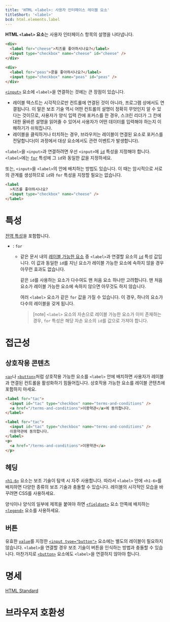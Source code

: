 ```yaml
---
title: 'HTML <label>: 사용자 인터페이스 레이블 요소'
titleShort: '<label>'
bcd: html.elements.label
---
```


**HTML `<label>` 요소**는 사용자 인터페이스 항목의 설명을 나타냅니다.

```html hidden name=demo
<div>
  <label for="cheese">치즈를 좋아하시나요?</label>
  <input type="checkbox" name="cheese" id="cheese" />
</div>

<div>
  <label for="peas">콩을 좋아하시나요?</label>
  <input type="checkbox" name="peas" id="peas" />
</div>
```

<LiveExample height={240} lang="html" name="demo" />

[`<input>`](./input) 요소에 `<label>`을 연결하는 것에는 큰 장점이 있습니다.

- 레이블 텍스트는 시각적으로만 컨트롤에 연결된 것이 아니라, 프로그램 상에서도 연결됩니다. 이 말은 보조 기술 역시 어떤 컨트롤의 설명이 정확히 무엇인지 알 수 있다는 것이므로, 사용자가 양식 입력 칸에 포커스를 한 경우, 스크린 리더가 그 칸에 대한 올바른 설명을 읽어줄 수 있어서 사용자가 어떤 데이터를 입력해야 하는지 이해하기가 쉬워집니다.
- 레이블을 클릭하거나 터치하는 경우, 브라우저는 레이블이 연결된 요소로 포커스를 전달합니다(이 과정에서 대상 요소에서도 관련 이벤트가 발생합니다).

`<label>`을 `<input>`과 연결하려면 우선 `<input>`에 [`id`](/docs/Web/HTML/Global_attributes/id) 특성을 지정해야 합니다. `<label>`에는 [`for`](#term-for) 특성에 그 `id`와 동일한 값을 지정하세요.

또는, `<input>`을 `<label>`의 안에 배치하는 방법도 있습니다. 이 때는 암시적으로 서로의 관계를 생성하므로 `id`와 `for` 특성을 지정할 필요는 없습니다.

```html
<label
  >치즈를 좋아하시나요?
  <input type="checkbox" name="cheese" />
</label>
```

# 특성

[전역 특성](/docs/Web/HTML/Global_attributes)을 포함합니다.

- : `for`

  - 같은 문서 내의 [레이블 가능한 요소](https://html.spec.whatwg.org/multipage/forms.html#category-label) 중 `<label>`과 연결할 요소의 [`id`](/docs/Web/HTML/Global_attributes/id) 특성 값입니다. 이 값과 동일한 `id`를 지닌 요소가 레이블 가능한 요소에 속하지 않을 경우 아무런 효과도 없습니다.

    같은 `id`를 사용하는 요소가 다수여도 맨 처음 요소 하나만 고려합니다. 맨 처음 요소가 레이블 가능한 요소에 속하지 않으면 아무것도 하지 않습니다.

    여러 `<label>` 요소가 같은 `for` 값을 가질 수 있습니다. 이 경우, 하나의 요소가 다수의 레이블을 갖게 됩니다.

    > [note] `<label>` 요소의 자손으로 레이블 가능한 요소가 이미 존재하는 경우, `for` 특성은 해당 자손 요소의 `id`를 값으로 가져야 합니다.

# 접근성

## 상호작용 콘텐츠

[`<a>`](./a)나 [`<button>`](./button)처럼 상호작용 가능한 요소를 `<label>` 안에 배치하면 사용자가 레이블과 연결된 컨트롤을 활성화하기 힘들어집니다. 상호작용 가능한 요소를 레이블 콘텐츠에 포함하지 마세요.

```html variant=bad
<label for="tac">
  <input id="tac" type="checkbox" name="terms-and-conditions" />
  <a href="/terms-and-conditions">이용약관</a>에 동의합니다.
</label>
```

```html variant=good
<label for="tac">
  <input id="tac" type="checkbox" name="terms-and-conditions" />
  이용약관에 동의합니다.
</label>
<p>
  <a href="/terms-and-conditions">이용약관</a>
</p>
```

## 헤딩

[`<h1-6>`](./Heading_Elements) 요소는 보조 기술이 탐색 시 자주 사용합니다. 따라서 `<label>` 안에 `<h1-6>`를 배치하면 다양한 종류의 보조 기술과 충돌할 수 있습니다. 레이블의 시각적인 모습을 바꾸려면 CSS를 사용하세요.

양식이나 양식의 일부에 제목을 붙여야 하면 [`<fieldset>`](./fieldset) 요소 안쪽에 배치하는 [`<legend>`](./legend) 요소를 사용하세요.

## 버튼

유효한 [`value`](./input#term-value)를 지정한 [`<input type="button">`](./input/button) 요소에는 별도의 레이블이 필요하지 않습니다. `<label>`을 연결할 경우 보조 기술이 버튼을 인식하는 방법과 충돌할 수 있습니다. 마찬가지로 [`<button>`](./button) 요소에도 `<label>`을 연결하지 않아야 합니다.

# 명세

[HTML Standard](https://html.spec.whatwg.org/multipage/forms.html#the-label-element)

# 브라우저 호환성

<BrowserCompat data={props.bcd} />
